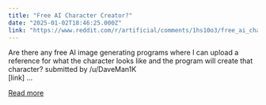 ```yaml
---
title: "Free AI Character Creator?"
date: "2025-01-02T18:46:25.000Z"
link: "https://www.reddit.com/r/artificial/comments/1hs10o3/free_ai_character_creator/"
---
```


Are there any free AI image generating programs where I can upload a reference for what the character looks like and the program will create that character?
    submitted by    /u/DaveMan1K  
 [link] ...

[Read more](https://www.reddit.com/r/artificial/comments/1hs10o3/free_ai_character_creator/)
